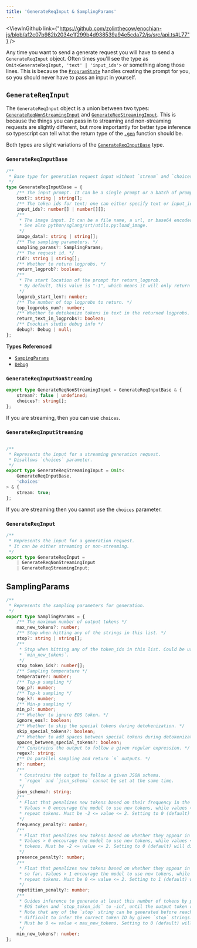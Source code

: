 ```yaml
---
title: 'GenerateReqInput & SamplingParams'
---
```



<ViewInGithub link={"https://github.com/zolinthecow/enochian-js/blob/af2c07b982b2034e1f299b4d938539a94e5cda72/js/src/api.ts#L77"} />

Any time you want to send a generate request you will have to send a `GenerateReqInput` object.
Often times you'll see the type as `Omit<GenerateReqInput, 'text' | 'input_ids'>` or something
along those lines. This is because the [`ProgramState`](/api-reference/program-state) handles
creating the prompt for you, so you should never have to pass an input in yourself.

## `GenerateReqInput`

The `GenerateReqInput` object is a union between two types:
[`GenerateReqNonStreamingInput`](/api-reference/request-types#GenerateReqNonStreamingInput)
and [`GenerateReqStreamingInput`](/api-reference/request-types#GenerateReqNonStreamingInput).
This is because the things you can pass in to streaming and non-streaming requests are
slightly different, but more importantly for better type inference so typescript can tell
what the return type of the [`.gen`](/api-reference/program-state#gen) function should be.

Both types are slight variations of the [`GenerateReqInputBase`](/api-reference/request-types#GenerateReqInputBase) type.

### `GenerateReqInputBase`

```typescript
/**
 * Base type for generation request input without `stream` and `choices`.
 */
type GenerateReqInputBase = {
    /** The input prompt. It can be a single prompt or a batch of prompts. */
    text?: string | string[];
    /** The token ids for text; one can either specify text or input_ids. */
    input_ids?: number[] | number[][];
    /**
     * The image input. It can be a file name, a url, or base64 encoded string.
     * See also python/sglang/srt/utils.py:load_image.
     */
    image_data?: string | string[];
    /** The sampling parameters. */
    sampling_params?: SamplingParams;
    /** The request id. */
    rid?: string | string[];
    /** Whether to return logprobs. */
    return_logprob?: boolean;
    /**
     * The start location of the prompt for return_logprob.
     * By default, this value is "-1", which means it will only return logprobs for output tokens.
     */
    logprob_start_len?: number;
    /** The number of top logprobs to return. */
    top_logprobs_num?: number;
    /** Whether to detokenize tokens in text in the returned logprobs. */
    return_text_in_logprobs?: boolean;
    /** Enochian studio debug info */
    debug?: Debug | null;
};
```

**Types Referenced**
- [`SampingParams`](/api-reference/request-types#SamplingParams)
- [`Debug`](https://github.com/zolinthecow/enochian-js/blob/af2c07b982b2034e1f299b4d938539a94e5cda72/js/src/api.ts#L3)

### `GenerateReqInputNonStreaming`

```typescript
export type GenerateReqNonStreamingInput = GenerateReqInputBase & {
    stream?: false | undefined;
    choices?: string[];
};
```

If you are streaming, then you can use `choices`.

### `GenerateReqInputStreaming`

```typescript

/**
 * Represents the input for a streaming generation request.
 * Disallows `choices` parameter.
 */
export type GenerateReqStreamingInput = Omit<
    GenerateReqInputBase,
    'choices'
> & {
    stream: true;
};
```

If you are streaming then you cannot use the `choices` parameter.

### `GenerateReqInput`

```typescript
/**
 * Represents the input for a generation request.
 * It can be either streaming or non-streaming.
 */
export type GenerateReqInput =
    | GenerateReqNonStreamingInput
    | GenerateReqStreamingInput;
```

## SamplingParams

```typescript
/**
 * Represents the sampling parameters for generation.
 */
export type SamplingParams = {
    /** The maximum number of output tokens */
    max_new_tokens?: number;
    /** Stop when hitting any of the strings in this list. */
    stop?: string | string[];
    /**
     * Stop when hitting any of the token_ids in this list. Could be useful when mixed with
     * `min_new_tokens`.
     */
    stop_token_ids?: number[];
    /** Sampling temperature */
    temperature?: number;
    /** Top-p sampling */
    top_p?: number;
    /** Top-k sampling */
    top_k?: number;
    /** Min-p sampling */
    min_p?: number;
    /** Whether to ignore EOS token. */
    ignore_eos?: boolean;
    /** Whether to skip the special tokens during detokenization. */
    skip_special_tokens?: boolean;
    /** Whether to add spaces between special tokens during detokenization. */
    spaces_between_special_tokens?: boolean;
    /** Constrains the output to follow a given regular expression. */
    regex?: string;
    /** Do parallel sampling and return `n` outputs. */
    n?: number;
    /**
     * Constrains the output to follow a given JSON schema.
     * `regex` and `json_schema` cannot be set at the same time.
     */
    json_schema?: string;
    /**
     * Float that penalizes new tokens based on their frequency in the generated text so far.
     * Values > 0 encourage the model to use new tokens, while values < 0 encourage the model to
     * repeat tokens. Must be -2 <= value <= 2. Setting to 0 (default) will disable this penalty.
     */
    frequency_penalty?: number;
    /**
     * Float that penalizes new tokens based on whether they appear in the generated text so far.
     * Values > 0 encourage the model to use new tokens, while values < 0 encourage the model to repeat
     * tokens. Must be -2 <= value <= 2. Setting to 0 (default) will disable this penalty.
     */
    presence_penalty?: number;
    /**
     * Float that penalizes new tokens based on whether they appear in the prompt and the generated text
     * so far. Values > 1 encourage the model to use new tokens, while values < 1 encourage the model to
     * repeat tokens. Must be 0 <= value <= 2. Setting to 1 (default) will disable this penalty.
     */
    repetition_penalty?: number;
    /**
     * Guides inference to generate at least this number of tokens by penalizing logits of tokenizer's
     * EOS token and `stop_token_ids` to -inf, until the output token reaches given length.
     * Note that any of the `stop` string can be generated before reaching `min_new_tokens`, as it is
     * difficult to infer the correct token ID by given `stop` strings.
     * Must be 0 <= value < max_new_tokens. Setting to 0 (default) will disable this penalty.
     */
    min_new_tokens?: number;
};
```
